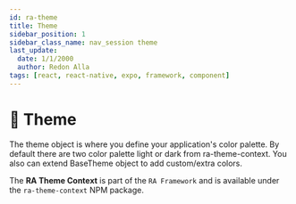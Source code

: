 ```yaml
---
id: ra-theme
title: Theme
sidebar_position: 1
sidebar_class_name: nav_session theme
last_update:
  date: 1/1/2000
  author: Redon Alla
tags: [react, react-native, expo, framework, component]
---
```


# 🎨 Theme

The theme object is where you define your application's color palette. By default there are two color palette light or dark from ra-theme-context.
You also can extend BaseTheme object to add custom/extra colors.

The **RA Theme Context** is part of the `RA Framework` and is available under the `ra-theme-context` NPM package.


<DocCardList />
